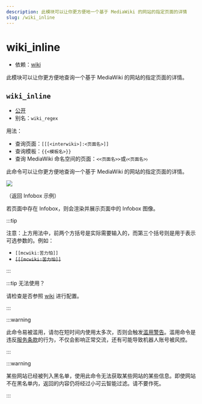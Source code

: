 ```yaml
---
description: 此模块可以让你更方便地一个基于 MediaWiki 的网站的指定页面的详情
slug: /wiki_inline
---
```


# wiki_inline


-   依赖：[wiki](wiki)

此模块可以让你更方便地查询一个基于 MediaWiki 的网站的指定页面的详情。

## `wiki_inline`

-   [公开](permissions)
-   别名：`wiki_regex`

用法：

-   查询页面：`[[[<interwiki>]:<页面名>]]`
-   查询模板：`{{<模板名>}}`
-   查询 MediaWiki 命名空间的页面：`≺<页面名>≻`或`⧼<页面名>⧽`

此命令可以让你更方便地查询一个基于 MediaWiki 的网站的指定页面的详情。

![](https://z1.ax1x.com/2023/11/18/piN0Tkq.png)

（返回 Infobox 示例）

若页面中存在 Infobox，则会渲染并展示页面中的 Infobox 图像。

:::tip

注意：上方用法中，前两个方括号是实际需要输入的，而第三个括号则是用于表示可选参数的。例如：

-   `[[mcwiki:苦力怕]]`
-   ~~`[[[mcwiki:苦力怕]]`~~

:::

:::tip 无法使用？

请检查是否参照 [wiki](wiki) 进行配置。

:::

:::warning

此命令易被滥用，请勿在短时间内使用太多次，否则会触发[滥用警告](abuse_warning)。滥用命令是违反[服务条款](policy)的行为，不仅会影响正常交流，还有可能导致机器人账号被风控。

:::

:::warning

某些网站已经被列入黑名单，使用此命令无法获取某些网站的某些信息。即使网站不在黑名单内，返回的内容仍将经过小可云智能过滤。请不要作死。

:::
